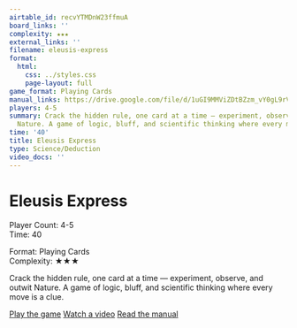 ```yaml
---
airtable_id: recvYTMDnW23ffmuA
board_links: ''
complexity: ★★★
external_links: ''
filename: eleusis-express
format:
  html:
    css: ../styles.css
    page-layout: full
game_format: Playing Cards
manual_links: https://drive.google.com/file/d/1uGI9MMViZDtBZzm_vY0gL9rVhntk4SnQ/view?usp=drive_link
players: 4-5
summary: Crack the hidden rule, one card at a time — experiment, observe, and outwit
  Nature. A game of logic, bluff, and scientific thinking where every move is a clue.
time: '40'
title: Eleusis Express
type: Science/Deduction
video_docs: ''
---
```


# Eleusis Express

:::{.game-info-box}
:::{.game-stats}
:::{.left-stats}
Player Count: 4-5  
Time: 40
:::
:::{.right-stats}
Format: Playing Cards  
Complexity: ★★★
:::
:::
:::

Crack the hidden rule, one card at a time — experiment, observe, and outwit Nature. A game of logic, bluff, and scientific thinking where every move is a clue.

:::{.game-actions}
<a href="#" class="btn btn-play disabled-button"><i class="fa fa-gamepad"></i> Play the game</a>
<a href="#" class="btn btn-watch disabled-button"><i class="fa fa-video"></i> Watch a video</a>
<a href="https://drive.google.com/file/d/1uGI9MMViZDtBZzm_vY0gL9rVhntk4SnQ/view?usp=drive_link" class="btn btn-manual"><i class="fa fa-book"></i> Read the manual</a>
:::